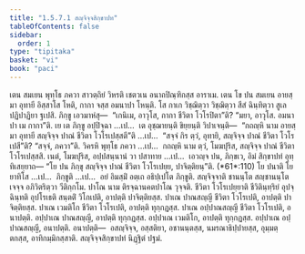 ```yaml
---
title: "1.5.7.1 สญฺจิจฺจสิกฺขาปท"
tableOfContents: false
sidebar:
  order: 1
type: "tipitaka"
basket: "vi"
book: "paci"
---
```



<DynamicBreadcrumb />

<Division number="382" book="paci">

<Paragraph number="1171" book="paci">
เตน สมเยน พุทฺโธ ภควา สาวตฺถิยํ วิหรติ เชตวเน อนาถปิณฺฑิกสฺส อาราเม. เตน โข ปน สมเยน อายสฺมา อุทายี อิสฺสาโส โหติ, กากา จสฺส อมนาปา โหนฺติ. โส กาเก วิชฺฌิตฺวา วิชฺฌิตฺวา สีสํ ฉินฺทิตฺวา สูเล ปฏิปาฏิยา ฐเปสิ. ภิกฺขู เอวมาหํสุ—  “เกนิเม, อาวุโส, กากา ชีวิตา โวโรปิตา”ติ? “มยา, อาวุโส. อมนาปา เม กากา”ติ.
</Paragraph>

<Paragraph number="1172" book="paci">
เย เต ภิกฺขู อปฺปิจฺฉา …เป…  เต อุชฺฌายนฺติ ขิยฺยนฺติ วิปาเจนฺติ—  “กถญฺหิ นาม อายสฺมา อุทายี สญฺจิจฺจ ปาณํ ชีวิตา โวโรเปสฺสตี”ติ …เป…  “สจฺจํ กิร ตฺวํ, อุทายิ, สญฺจิจฺจ ปาณํ ชีวิตา โวโรเปสี”ติ? “สจฺจํ, ภควา”ติ. วิครหิ พุทฺโธ ภควา …เป…  กถญฺหิ นาม ตฺวํ, โมฆปุริส, สญฺจิจฺจ ปาณํ ชีวิตา โวโรเปสฺสสิ. เนตํ, โมฆปุริส, อปฺปสนฺนานํ วา ปสาทาย …เป…  เอวญฺจ ปน, ภิกฺขเว, อิมํ สิกฺขาปทํ อุทฺทิเสยฺยาถ—
</Paragraph>

</Division>
<Division number="383" book="paci">

<Paragraph number="1173" book="paci">
<Emphasis>“โย ปน ภิกฺขุ สญฺจิจฺจ ปาณํ ชีวิตา โวโรเปยฺย, ปาจิตฺติยนฺ”</Emphasis>ติ. (*61*:<Emphasis>110</Emphasis>)
</Paragraph>

</Division>
<Division number="384" book="paci">

<Paragraph number="1174" book="paci">
<Emphasis>โย ปนา</Emphasis>ติ โย ยาทิโส …เป…  <Emphasis>ภิกฺขู</Emphasis>ติ …เป…  อยํ อิมสฺมิํ อตฺเถ อธิปฺเปโต ภิกฺขูติ.
</Paragraph>

<Paragraph number="1175" book="paci">
<Emphasis>สญฺจิจฺจา</Emphasis>ติ ชานนฺโต สญฺชานนฺโต เจจฺจ อภิวิตริตฺวา วีติกฺกโม.
</Paragraph>

<Paragraph number="1176" book="paci">
<Emphasis>ปาโณ</Emphasis> นาม ติรจฺฉานคตปาโณ วุจฺจติ.
</Paragraph>

<Paragraph number="1177" book="paci">
<Emphasis>ชีวิตา โวโรเปยฺยา</Emphasis>ติ ชีวิตินฺทฺริยํ อุปจฺฉินฺทติ อุปโรเธติ สนฺตติํ วิโกเปติ, อาปตฺติ ปาจิตฺติยสฺส.
</Paragraph>

</Division>
<Division number="385" book="paci">

<Paragraph number="1178" book="paci">
ปาเณ ปาณสญฺญี ชีวิตา โวโรเปติ, อาปตฺติ ปาจิตฺติยสฺส. ปาเณ เวมติโก ชีวิตา โวโรเปติ, อาปตฺติ ทุกฺกฏสฺส. ปาเณ อปฺปาณสญฺญี ชีวิตา โวโรเปติ, อนาปตฺติ. อปฺปาเณ ปาณสญฺญี, อาปตฺติ ทุกฺกฏสฺส. อปฺปาเณ เวมติโก, อาปตฺติ ทุกฺกฏสฺส. อปฺปาเณ อปฺปาณสญฺญี, อนาปตฺติ.
</Paragraph>

</Division>
<Division number="386" book="paci">

<Paragraph number="1179" book="paci">
อนาปตฺติ—  อสญฺจิจฺจ, อสฺสติยา, อชานนฺตสฺส, นมรณาธิปฺปายสฺส, อุมฺมตฺตกสฺส, อาทิกมฺมิกสฺสาติ.

</Paragraph>
</Division>

<Paragraph number="1180" type="center" book="paci">
สญฺจิจฺจสิกฺขาปทํ นิฏฺฐิตํ ปฐมํ.
</Paragraph>